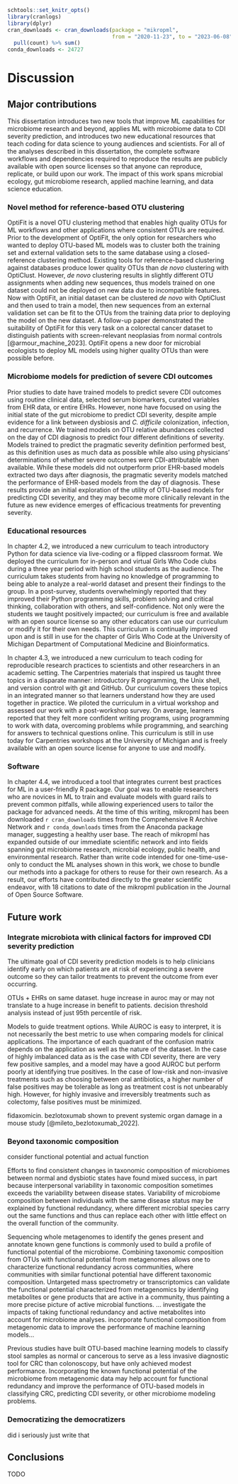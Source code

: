 ```r
schtools::set_knitr_opts()
library(cranlogs)
library(dplyr)
cran_downloads <- cran_downloads(package = "mikropml", 
                                 from = "2020-11-23", to = "2023-06-08") %>% 
  pull(count) %>% sum()
conda_downloads <- 24727
```

# Discussion

## Major contributions

This dissertation introduces two new tools that improve ML capabilities for
microbiome research and beyond, applies ML with microbiome data to CDI severity
prediction, and introduces two new educational resources that teach coding for
data science to young audiences and scientists.
For all of the analyses described in this dissertation, the complete software
workflows and dependencies required to reproduce the results are publicly
available with open source licenses so that anyone can reproduce, replicate, or
build upon our work.
The impact of this work spans microbial ecology, gut microbiome research,
applied machine learning, and data science education.

### Novel method for reference-based OTU clustering

OptiFit is a novel OTU clustering method that enables high quality OTUs for ML
workflows and other applications where consistent OTUs are required.
Prior to the development of OptiFit, the only option for researchers who wanted
to deploy OTU-based ML models was to cluster both the training set and external
validation sets to the same database using a closed-reference clustering method.
Existing tools for reference-based clustering against databases produce lower
quality OTUs than _de novo_ clustering with OptiClust.
However, _de novo_ clustering results in slightly different OTU assignments when
adding new sequences, thus models trained on one dataset could not be deployed
on new data due to incompatible features.
Now with OptiFit, an initial dataset can be clustered _de novo_ with OptiClust
and then used to train a model, then new sequences from an external validation
set can be fit to the OTUs from the training data prior to deploying the model
on the new dataset.
A follow-up paper demonstrated the suitability of OptiFit for this very task
on a colorectal cancer dataset to distinguish patients with screen-relevant 
neoplasias from normal controls [@armour_machine_2023].
OptiFit opens a new door for microbial ecologists to deploy ML models using
higher quality OTUs than were possible before.

### Microbiome models for prediction of severe CDI outcomes

Prior studies to date have trained models to predict severe CDI outcomes using
routine clinical data, selected serum biomarkers, curated variables from EHR
data, or entire EHRs.
However, none have focused on using the initial state of the gut microbiome to
predict CDI severity, despite ample evidence for a link between dysbiosis and
_C. difficile_ colonization, infection, and recurrence.
We trained models on OTU relative abundances collected on the day of CDI
diagnosis to predict four different definitions of severity.
Models trained to predict the pragmatic severity definition performed best, as
this definition uses as much data as possible while also using physicians'
determinations of whether severe outcomes were CDI-attributable when available.
While these models did not outperform prior EHR-based models extracted two days
after diagnosis, the pragmatic severity models matched the performance of
EHR-based models from the day of diagnosis.
These results provide an initial exploration of the utility of OTU-based models
for predicting CDI severity, and they may become more clinically relevant in the
future as new evidence emerges of efficacious treatments for preventing severity.

### Educational resources

In chapter 4.2, we introduced a new curriculum to teach introductory Python for
data science via live-coding or a flipped classroom format.
We deployed the curriculum for in-person and virtual Girls Who Code clubs during
a three year period with high school students as the audience.
The curriculum takes students from having no knowledge of programming to being
able to analyze a real-world dataset and present their findings to the group.
In a post-survey, students overwhelmingly reported that they improved their
Python programming skills, problem solving and critical thinking, collaboration
with others, and self-confidence.
Not only were the students we taught positively impacted; our curriculum is
free and available with an open source license so any other educators can use
our curriculum or modify it for their own needs.
This curriculum is continually improved upon and is still in use for the chapter
of Girls Who Code at the University of Michigan Department of Computational
Medicine and Bioinformatics.

In chapter 4.3, we introduced a new curriculum to teach coding for reproducible
research practices to scientists and other researchers in an academic setting.
The Carpentries materials that inspired us taught three topics in a disparate
manner: introductory R programming, the Unix shell, and version control with
git and GitHub.
Our curriculum covers these topics in an integrated manner so that learners
understand how they are used together in practice.
We piloted the curriculum in a virtual workshop and assessed our work with a
post-workshop survey.
On average, learners reported that they felt more confident writing programs,
using programming to work with data, overcoming problems while programming, and
searching for answers to technical questions online.
This curriculum is still in use today for Carpentries workshops at the
University of Michigan and is freely available with an open source license for
anyone to use and modify.

### Software

In chapter 4.4, we introduced a tool that integrates current best practices
for ML in a user-friendly R package.
Our goal was to enable researchers who are novices in ML to train and evaluate
models with guard rails to prevent common pitfalls, while allowing experienced
users to tailor the package for advanced needs.
At the time of this writing, mikropml has been downloaded `r cran_downloads`
times from the Comprehensive R Archive Network and `r conda_downloads` times
from the Anaconda package manager, suggesting a healthy user base.
The reach of mikropml has expanded outside of our immediate scientific network
and into fields spanning gut microbiome research, microbial ecology, public
health, and environmental research.
Rather than write code intended for one-time-use-only to conduct the ML analyses
shown in this work, we chose to bundle our methods into a package for others to
reuse for their own research.
As a result, our efforts have contributed directly to the greater scientific
endeavor, with 18 citations to date of the mikropml publication in the Journal
of Open Source Software.
<!-- mikropml snakemake workflow, schtools, mothur snakemake workflow -->

## Future work

### Integrate microbiota with clinical factors for improved CDI severity prediction

The ultimate goal of CDI severity prediction models is to help clinicians
identify early on which patients are at risk of experiencing a severe outcome
so they can tailor treatments to prevent the outcome from ever occurring.

OTUs + EHRs on same dataset.
huge increase in auroc may or may not translate to a huge increase in benefit
to patients.
decision threshold analysis instead of just 95th percentile of risk.

Models to guide treatment options. 
While AUROC is easy to interpret, it is not necessarily the best metric to
use when comparing models for clinical applications.
The importance of each quadrant of the confusion matrix depends on the application
as well as the nature of the dataset.
In the case of highly imbalanced data as is the case with CDI severity,
there are very few positive samples, and a model may have a good AUROC but
perform poorly at identifying true positives.
In the case of low-risk and non-invasive treatments such as choosing between
oral antibiotics, a higher number of false positives may be tolerable as long as
treatment cost is not unbearably high.
However, for highly invasive and irreversibly treatments such as colectomy,
false positives must be minimized.

fidaxomicin.
bezlotoxumab shown to prevent systemic organ damage in a mouse study [@mileto_bezlotoxumab_2022].

### Beyond taxonomic composition

consider functional potential and actual function

Efforts to find consistent changes in taxonomic composition of microbiomes
between normal and dysbiotic states have found mixed success, in part because
interpersonal variability in taxonomic composition sometimes exceeds the
variability between disease states.
Variability of microbiome composition between individuals with the same disease
status may be explained by functional redundancy, where different microbial
species carry out the same functions and thus can replace each other with
little effect on the overall function of the community.

Sequencing whole metagenomes to identify the genes present and annotate known
gene functions is commonly used to build a profile of functional potential of
the microbiome.
Combining taxonomic composition from OTUs with functional potential from
metagenomes allows one to characterize functional redundancy across communities,
where communities with similar functional potential have different taxonomic
composition.
Untargeted mass spectrometry or transcriptomics can validate the functional
potential characterized from metagenomics by identifying metabolites or gene
products that are active in a community,
thus painting a more precise picture of active microbial functions.
... investigate the impacts of taking functional redundancy and active metabolites into account for microbiome analyses.
incorporate functional composition from metagenomic data to improve the
performance of machine learning models...

Previous studies have built OTU-based machine learning models to classify stool
samples as normal or cancerous to serve as a less invasive diagnostic tool for
CRC than colonoscopy, but have only achieved modest performance.
Incorporating the known functional potential of the microbiome from metagenomic
data may help account for functional redundancy and improve the performance of
OTU-based models in classifying CRC, predicting CDI severity, or other 
microbiome modeling problems.

### Democratizing the democratizers

did i seriously just write that

## Conclusions

TODO